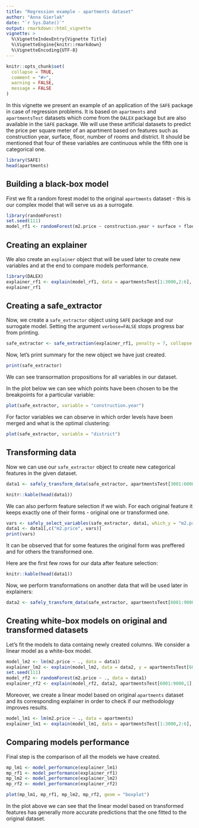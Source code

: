 ```yaml
---
title: "Regression example - apartments dataset"
author: "Anna Gierlak"
date: "`r Sys.Date()`"
output: rmarkdown::html_vignette
vignette: >
  %\VignetteIndexEntry{Vignette Title}
  %\VignetteEngine{knitr::rmarkdown}
  %\VignetteEncoding{UTF-8}
---
```


```r
knitr::opts_chunk$set(
  collapse = TRUE,
  comment = "#>",
  warning = FALSE,
  message = FALSE
)
```

In this vignette we present an example of an application of the `SAFE` package in case of regression problems. It is based on `apartments` and `apartmentsTest` datasets which come from the `DALEX` package but are also available in the `SAFE` package. We will use these artificial datasets to predict the price per square meter of an apartment based on features such as construction year, surface, floor, number of rooms and district. It should be mentioned that four of these variables are continuous while the fifth one is categorical one.

```r
library(SAFE)
head(apartments)
```

## Building a black-box model

First we fit a random forest model to the original `apartments` dataset - this is our complex model that will serve us as a surrogate.

```r
library(randomForest)
set.seed(111)
model_rf1 <- randomForest(m2.price ~ construction.year + surface + floor + no.rooms + district, data = apartments)
```

## Creating an explainer

We also create an `explainer` object that will be used later to create new variables and at the end to compare models performance.

```r
library(DALEX)
explainer_rf1 <- explain(model_rf1, data = apartmentsTest[1:3000,2:6], y = apartmentsTest[1:3000,1], label = "rf1")
explainer_rf1
```

## Creating a safe_extractor

Now, we create a `safe_extractor` object using `SAFE` package and our surrogate model. Setting the argument `verbose=FALSE` stops progress bar from printing.

```r
safe_extractor <- safe_extraction(explainer_rf1, penalty = 7, collapse = "_", verbose = FALSE)
```

Now, let's print summary for the new object we have just created.

```r
print(safe_extractor)
```

We can see transormation propositions for all variables in our dataset. 

In the plot below we can see which points have been chosen to be the breakpoints for a particular variable: 

```r
plot(safe_extractor, variable = "construction.year")
```

For factor variables we can observe in which order levels have been merged and what is the optimal clustering:

```r
plot(safe_extractor, variable = "district")
```

## Transforming data

Now we can use our `safe_extractor` object to create new categorical features in the given dataset.

```r
data1 <- safely_transform_data(safe_extractor, apartmentsTest[3001:6000,], verbose = FALSE)
```

```r
knitr::kable(head(data1))
```

We can also perform feature selection if we wish. For each original feature it keeps exactly one of their forms - original one or transformed one.

```r
vars <- safely_select_variables(safe_extractor, data1, which_y = "m2.price", verbose = FALSE)
data1 <- data1[,c("m2.price", vars)]
print(vars)
```

It can be observed that for some features the original form was preffered and for others the transformed one.

Here are the first few rows for our data after feature selection:

```r
knitr::kable(head(data1))
```

Now, we perform transformations on another data that will be used later in explainers:

```r
data2 <- safely_transform_data(safe_extractor, apartmentsTest[6001:9000,], verbose = FALSE)[,c("m2.price", vars)]
```

## Creating white-box models on original and transformed datasets

Let's fit the models to data containg newly created columns. We consider a linear model as a white-box model.

```r
model_lm2 <- lm(m2.price ~ ., data = data1)
explainer_lm2 <- explain(model_lm2, data = data2, y = apartmentsTest[6001:9000,1], label = "lm2")
set.seed(111)
model_rf2 <- randomForest(m2.price ~ ., data = data1)
explainer_rf2 <- explain(model_rf2, data2, apartmentsTest[6001:9000,1], label = "rf2")
```

Moreover, we create a linear model based on original `apartments` dataset and its corresponding explainer in order to check if our methodology improves results.

```r
model_lm1 <- lm(m2.price ~ ., data = apartments)
explainer_lm1 <- explain(model_lm1, data = apartmentsTest[1:3000,2:6], y = apartmentsTest[1:3000,1], label = "lm1")
```

## Comparing models performance

Final step is the comparison of all the models we have created.

```r
mp_lm1 <- model_performance(explainer_lm1)
mp_rf1 <- model_performance(explainer_rf1)
mp_lm2 <- model_performance(explainer_lm2)
mp_rf2 <- model_performance(explainer_rf2)
```

```r
plot(mp_lm1, mp_rf1, mp_lm2, mp_rf2, geom = "boxplot")
```

In the plot above we can see that the linear model based on transformed features has generally more accurate predictions that the one fitted to the original dataset.




